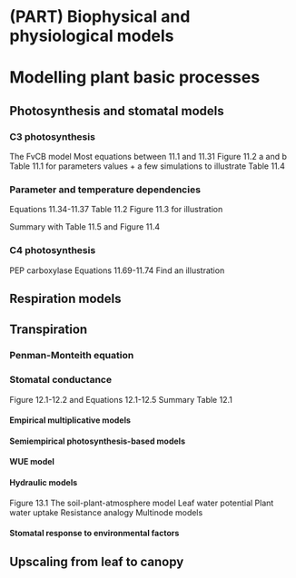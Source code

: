 # (PART) Biophysical and physiological models {-}
<!-- We could buid a schematic of what is a vegetation model throughout the course, starting with independent boxes that we link together as we upscale the processes?  -->

# Modelling plant basic processes
\chaptermark{photsynthesis}

## Photosynthesis and stomatal models

### C3 photosynthesis
<!-- -Farquhar model -->
<!-- UCL 4.6.1 -->
<!-- Bonan, Chapter 11.1 -->
The FvCB model
Most equations between 11.1 and 11.31
Figure 11.2 a and b
Table 11.1 for parameters values + a few simulations to illustrate
Table 11.4

### Parameter and temperature dependencies
<!-- Bonan, Chapter 11.2 -->
Equations 11.34-11.37
Table 11.2
Figure 11.3 for illustration

Summary with Table 11.5 and Figure 11.4

### C4 photosynthesis
<!-- Bonan, Chapter 11.7 -->
PEP carboxylase
Equations 11.69-11.74
Find an illustration

## Respiration models
<!-- -Q10 etc... -->
<!-- -leaf respiration -->
<!-- -woody respiration  -->
<!-- -Soil respiration → see chapter 7 -->

## Transpiration

### Penman-Monteith equation
<!-- Bonan, Chapter 7.6 -->

### Stomatal conductance
<!-- stomatal models (Jarvis, Ball-Berry, Leuning, …) -->
<!-- Bonan, Chapter 12.2-3 -->

Figure 12.1-12.2 and Equations 12.1-12.5
Summary Table 12.1

#### Empirical multiplicative models
<!-- Bonan, Chapter 12.2 -->

#### Semiempirical photosynthesis-based models
<!-- Bonan, Chapter 12.3 -->

#### WUE model
<!-- Bonan, Chapter 12.4 -->

#### Hydraulic models
Figure 13.1
The soil-plant-atmosphere model
Leaf water potential
Plant water uptake
Resistance analogy
Multinode models

#### Stomatal response to environmental factors
<!-- Bonan, Chapter 12.5 -->
<!-- Bonan, Chapter 12.7 -->

## Upscaling from leaf to canopy
<!-- -the problem of scaling in ecology (review paper of Jerome Chave) -->
<!-- -refer to chapter 6 for indiv, cohort, area based models -->
